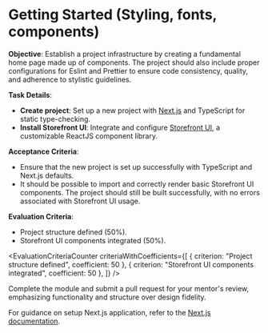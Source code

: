 
# Getting Started (Styling, fonts, components)

**Objective**: Establish a project infrastructure by creating a fundamental home page made up of components. The project should also include proper configurations for Eslint and Prettier to ensure code consistency, quality, and adherence to stylistic guidelines.

**Task Details**:

- **Create project**: Set up a new project with [Next.js](https://nextjs.org/docs/app/api-reference/create-next-app) and TypeScript for static type-checking.
- **Install Storefront UI**: Integrate and configure [Storefront UI](https://docs.storefrontui.io/v2/react/getting-started.html), a customizable ReactJS component library.

**Acceptance Criteria**:

- Ensure that the new project is set up successfully with TypeScript and Next.js defaults.
- It should be possible to import and correctly render basic Storefront UI components. The project should still be built successfully, with no errors associated with Storefront UI usage.

**Evaluation Criteria**:

- Project structure defined (50%).
- Storefront UI components integrated (50%).

<EvaluationCriteriaCounter
  criteriaWithCoefficients={[
    { criterion: "Project structure defined", coefficient: 50 },
    { criterion: "Storefront UI components integrated", coefficient: 50 },
  ]}
/>

Complete the module and submit a pull request for your mentor's review, emphasizing functionality and structure over design fidelity.

For guidance on setup Next.js application, refer to the [Next.js documentation](https://nextjs.org/learn/dashboard-app/getting-started).
